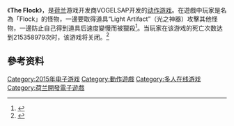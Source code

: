 {{NoteTA
| G1=Games
}}
{{Infobox VG
| title = The Flock
| english=
| image=
| caption =
| developer = VOGELSAP
| publisher =
| designer =
| engine =
| released = 2015年8月21日
| genre = [[动作游戏|动作]]
| series =
| modes = [[多人电子游戏|多人]]
| platforms =
| onlinegame =1
}}

《'''The Flock'''》，是[[荷兰|荷兰]]游戏开发商VOGELSAP开发的[[动作游戏|动作游戏]]。在遊戲中玩家是名為「Flock」的怪物，一邊要取得道具“Light Artifact”（光之神器）攻擊其他怪物，一邊防止自己得到道具后速度變慢而被獵殺<ref>{{Cite web |url=http://www.ettoday.net/news/20150814/549441.htm |title=驚悚遊戲《The Flock》8/21日上市　達2億人死亡就下架 |accessdate=2015-08-27 |archive-date=2015-08-26 |archive-url=https://web.archive.org/web/20150826234904/http://www.ettoday.net/news/20150814/549441.htm |dead-url=no }}</ref>。当玩家在该游戏的死亡次数达到215358979次时，该游戏将关闭。<ref>{{Cite web |url=http://tech.hexun.com/2015-08-26/178634895.html |title=《The Flock》的关停设定大胆却又不可复制 |access-date=2015-08-27 |archive-url=https://web.archive.org/web/20160304201904/http://tech.hexun.com/2015-08-26/178634895.html |archive-date=2016-03-04 |dead-url=yes }}</ref>

== 參考资料 ==
{{reflist|2}}

{{DEFAULTSORT:Flock, The}}
[[Category:2015年电子游戏|Category:2015年电子游戏]]
[[Category:動作遊戲|Category:動作遊戲]]
[[Category:多人在线游戏|Category:多人在线游戏]]
[[Category:荷兰開發電子遊戲|Category:荷兰開發電子遊戲]]


{{action-videogame-stub}}